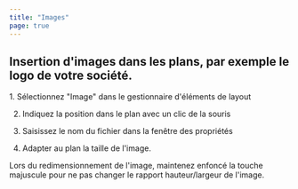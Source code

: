 ```yaml
---
title: "Images"
page: true
---
```

## <GeoMapper>Insertion d&#39;images dans les plans, par exemple le logo de votre soci&#233;t&#233;.</GeoMapper>

<GeoMapper>
1. S&#233;lectionnez &quot;Image&quot; dans le gestionnaire d&#39;&#233;l&#233;ments de layout


2. Indiquez la position dans le plan avec un clic de la souris


3. Saisissez le nom du fichier dans la fen&#234;tre des propri&#233;t&#233;s


4. Adapter au plan la taille de l&#39;image. 



<Success>
Lors du redimensionnement de l&#39;image, maintenez enfonc&#233; la touche majuscule pour ne pas changer le rapport hauteur/largeur de l&#39;image.

</Success>



</GeoMapper>
